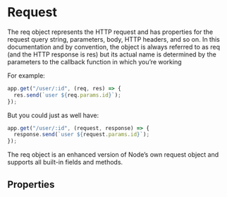 # Request

The req object represents the HTTP request and has properties for the request query string, parameters, body, HTTP headers, and so on. In this documentation and by convention, the object is always referred to as req (and the HTTP response is res) but its actual name is determined by the parameters to the callback function in which you’re working

For example:

```js filename="app.js" copy
app.get("/user/:id", (req, res) => {
  res.send(`user ${req.params.id}`);
});
```

But you could just as well have:

```js filename="app.js" copy
app.get("/user/:id", (request, response) => {
  response.send(`user ${request.params.id}`);
});
```

The req object is an enhanced version of Node’s own request object and supports all built-in fields and methods.

## Properties
